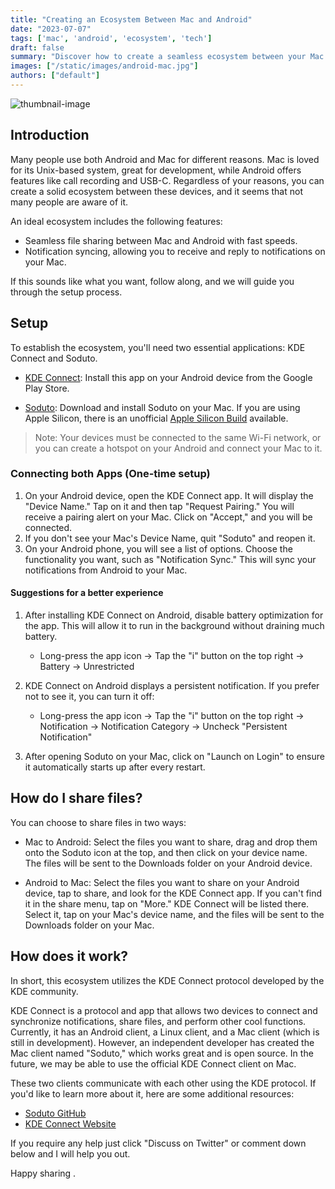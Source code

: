 ```yaml
---
title: "Creating an Ecosystem Between Mac and Android"
date: "2023-07-07"
tags: ['mac', 'android', 'ecosystem', 'tech']
draft: false
summary: "Discover how to create a seamless ecosystem between your Mac and Android devices, enabling local file sharing, notification synchronization, and more. Unlock the potential of your devices by connecting them and enhancing your productivity."
images: ["/static/images/android-mac.jpg"]
authors: ["default"]
---
```



![thumbnail-image](/static/images/android-mac.jpg)

<UnsplashPhotoInfo photoURL="https://unsplash.com/photos/eb1cgnNIazI" author="Azamat E" />

## Introduction
Many people use both Android and Mac for different reasons. Mac is loved for its Unix-based system, great for development, while Android offers features like call recording and USB-C. Regardless of your reasons, you can create a solid ecosystem between these devices, and it seems that not many people are aware of it.

An ideal ecosystem includes the following features:
- Seamless file sharing between Mac and Android with fast speeds.
- Notification syncing, allowing you to receive and reply to notifications on your Mac.

If this sounds like what you want, follow along, and we will guide you through the setup process.

## Setup
To establish the ecosystem, you'll need two essential applications: KDE Connect and Soduto.

- [KDE Connect](https://play.google.com/store/apps/details?id=org.kde.kdeconnect_tp&hl=en&gl=US): Install this app on your Android device from the Google Play Store.

- [Soduto](https://soduto.com/downloads/Soduto_v1.0.1.dmg): Download and install Soduto on your Mac. If you are using Apple Silicon, there is an unofficial [Apple Silicon Build](https://github.com/sannidhyaroy/Soduto/releases/download/v1.1.2-nightly/Soduto-Nightly.dmg) available.

> Note: Your devices must be connected to the same Wi-Fi network, or you can create a hotspot on your Android and connect your Mac to it.

### Connecting both Apps (One-time setup)
1. On your Android device, open the KDE Connect app. It will display the "Device Name." Tap on it and then tap "Request Pairing." You will receive a pairing alert on your Mac. Click on "Accept," and you will be connected.
2. If you don't see your Mac's Device Name, quit "Soduto" and reopen it.
3. On your Android phone, you will see a list of options. Choose the functionality you want, such as "Notification Sync." This will sync your notifications from Android to your Mac.

#### Suggestions for a better experience
1. After installing KDE Connect on Android, disable battery optimization for the app. This will allow it to run in the background without draining much battery.
   - Long-press the app icon -> Tap the "i" button on the top right -> Battery -> Unrestricted

2. KDE Connect on Android displays a persistent notification. If you prefer not to see it, you can turn it off:
   - Long-press the app icon -> Tap the "i" button on the top right -> Notification -> Notification Category -> Uncheck "Persistent Notification"

3. After opening Soduto on your Mac, click on "Launch on Login" to ensure it automatically starts up after every restart.

## How do I share files?
You can choose to share files in two ways:

- Mac to Android: Select the files you want to share, drag and drop them onto the Soduto icon at the top, and then click on your device name. The files will be sent to the Downloads folder on your Android device.

- Android to Mac: Select the files you want to share on your Android device, tap to share, and look for the KDE Connect app. If you can't find it in the share menu, tap on "More." KDE Connect will be listed there. Select it, tap on your Mac's device name, and the files will be sent to the Downloads folder on your Mac.

## How does it work?
In short, this ecosystem utilizes the KDE Connect protocol developed by the KDE community.

KDE Connect is a protocol and app that allows two devices to connect and synchronize notifications, share files, and perform other cool functions. Currently, it has an Android client, a Linux client, and a Mac client (which is still in development). However, an independent developer has created the Mac client named "Soduto," which works great and is open source. In the future, we may be able to use the official KDE Connect client on Mac.

These two clients communicate with each other using the KDE protocol. If you'd like to learn more about it, here are some additional resources:

- [Soduto GitHub](https://github.com/soduto/Soduto)
- [KDE Connect Website](https://kdeconnect.kde.org/)

If you require any help just click "Discuss on Twitter" or comment down below and I will help you out.

Happy sharing <Twemoji emoji="clinking-beer-mugs" />.
